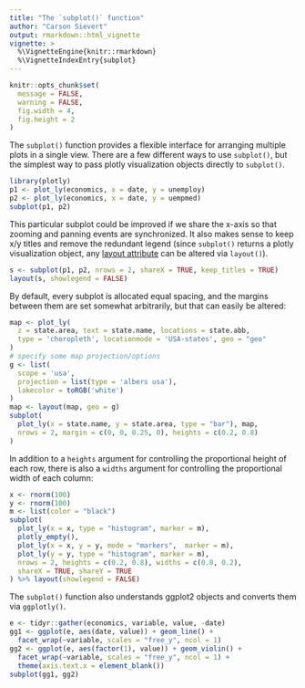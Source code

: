 ```yaml
---
title: "The `subplot()` function"
author: "Carson Sievert"
output: rmarkdown::html_vignette
vignette: >
  %\VignetteEngine{knitr::rmarkdown} 
  %\VignetteIndexEntry{subplot}
---
```


```r
knitr::opts_chunk$set(
  message = FALSE, 
  warning = FALSE, 
  fig.width = 4, 
  fig.height = 2
)
```

The `subplot()` function provides a flexible interface for arranging multiple plots in a single view. There are a few different ways to use `subplot()`, but the simplest way to pass plotly visualization objects directly to `subplot()`.

```r
library(plotly)
p1 <- plot_ly(economics, x = date, y = unemploy)
p2 <- plot_ly(economics, x = date, y = uempmed)
subplot(p1, p2)
```

This particular subplot could be improved if we share the x-axis so that zooming and panning events are synchronized. It also makes sense to keep x/y titles and remove the redundant legend (since `subplot()` returns a plotly visualization object, any [layout attribute](https://plot.ly/r/reference/#layout) can be altered via `layout()`).

```r
s <- subplot(p1, p2, nrows = 2, shareX = TRUE, keep_titles = TRUE)
layout(s, showlegend = FALSE)
```

By default, every subplot is allocated equal spacing, and the margins between them are set somewhat arbitrarily, but that can easily be altered:

```r
map <- plot_ly(
  z = state.area, text = state.name, locations = state.abb,
  type = 'choropleth', locationmode = 'USA-states', geo = "geo"
)
# specify some map projection/options
g <- list(
  scope = 'usa',
  projection = list(type = 'albers usa'),
  lakecolor = toRGB('white')
)
map <- layout(map, geo = g)
subplot(
  plot_ly(x = state.name, y = state.area, type = "bar"), map,
  nrows = 2, margin = c(0, 0, 0.25, 0), heights = c(0.2, 0.8)
)
```

In addition to a `heights` argument for controlling the proportional height of each row, there is also a `widths` argument for controlling the proportional width of each column:

```r
x <- rnorm(100)
y <- rnorm(100)
m <- list(color = "black")
subplot(
  plot_ly(x = x, type = "histogram", marker = m), 
  plotly_empty(), 
  plot_ly(x = x, y = y, mode = "markers",  marker = m), 
  plot_ly(y = y, type = "histogram", marker = m),
  nrows = 2, heights = c(0.2, 0.8), widths = c(0.8, 0.2), 
  shareX = TRUE, shareY = TRUE
) %>% layout(showlegend = FALSE)
```

The `subplot()` function also understands ggplot2 objects and converts them via `ggplotly()`.

```r
e <- tidyr::gather(economics, variable, value, -date)
gg1 <- ggplot(e, aes(date, value)) + geom_line() +
  facet_wrap(~variable, scales = "free_y", ncol = 1)
gg2 <- ggplot(e, aes(factor(1), value)) + geom_violin() +
  facet_wrap(~variable, scales = "free_y", ncol = 1) + 
  theme(axis.text.x = element_blank())
subplot(gg1, gg2)
```

